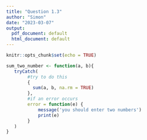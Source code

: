 ```yaml
---
title: "Question 1.3"
author: "Simon"
date: "2023-03-07"
output:
  pdf_document: default
  html_document: default
---
```


```r
knitr::opts_chunk$set(echo = TRUE)
```

```r
sum_two_number <- function(a, b){
   tryCatch(
        #try to do this
        {
          sum(a, b, na.rm = TRUE)
        },
        #if an error occurs
        error = function(e) {
            message('you should enter two numbers')
            print(e)
        }
   )
}
```

